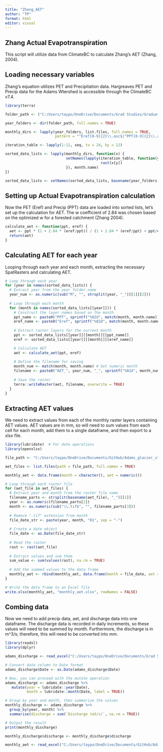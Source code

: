```yaml
---
title: "Zhang_AET"
author: "TP"
format: html
editor: visual
---
```


## Zhang Actual Evapotranspiration

This script will utilize data from ClimateBC to calculate Zhang's AET (Zhang, 2004).

## Loading necessary variables

Zhang's equation utilizes PET and Precipitation data. Hargreaves PET and Precip data for the Adams Wtershed is accessible through the ClimateBC v7.4.

```r
library(terra)

folder_path <- ("C:/Users/taypo/OneDrive/Documents/Grad Studies/Graduate Research/mDMC/Adams Raster Files/Monthly Climate Rasters")

year_folders <- dir(folder_path, full.names = TRUE)

monthly_dirs <- lapply(year_folders, list.files, full.names = TRUE,
                       pattern = "^Eref[0-9]{2}\\.asc$|^PPT[0-9]{2}\\.asc$")

iteration_table <- lapply(1:12, seq, to = 24, by = 12)

sorted_data_lists <- lapply(monthly_dirs, function(x) {
                            setNames(lapply(iteration_table, function(y) {
                                            rast(x[y])
                            }), month.name)
})

sorted_data_lists <- setNames(sorted_data_lists, basename(year_folders))

```

## Setting up Actual Evapotranspiration calculation

Now the PET (Eref) and Precip (PPT) data are loaded into sorted lists, let's set up the calculation for AET. The w coefficient of 2.84 was chosen based on the optimized w for a forested catchment (Zhang 2004).

```r
calculate_aet <- function(ppt, eref) {
  aet <- ppt * (1 + 2.84 * (eref/ppt)) / (1 + 2.84 * (eref/ppt) + ppt/eref)
  return(aet)
}
```

## Calculating AET for each year 

Looping through each year and each month, extracting the necessary SpatRasters and calculating AET.

```r
# Loop through each year
for (year in names(sorted_data_lists)) {
  # Extract year from the year folder name
  year_num <- as.numeric(sub("M", "", strsplit(year, "_")[[1]][2]))
  
  # Loop through each month
  for (month in names(sorted_data_lists[[year]])) {
    # Construct the layer names based on the month
    ppt_name <- paste0("PPT", sprintf("%02d", match(month, month.name)))
    eref_name <- paste0("Eref", sprintf("%02d", match(month, month.name)))
    
    # Extract raster layers for the current month
    ppt <- sorted_data_lists[[year]][[month]][[ppt_name]]
    eref <- sorted_data_lists[[year]][[month]][[eref_name]]

    # Calculate AET
    aet <- calculate_aet(ppt, eref)
    
    # Define the filename for saving
    month_num <- match(month, month.name) # Get numeric month
    filename <- paste0("AET_", year_num, "_", sprintf("%02d", month_num), ".tif")
    
    # Save the raster
    terra::writeRaster(aet, filename, overwrite = TRUE)
  }
}
```

## Extracting AET values

We need to extract values from each of the monthly raster layers containing AET values. AET values are in mm, so will need to sum values from each cell for each month, add them to a single dataframe, and then export to a xlsx file.

```r
library(lubridate)  # For date operations
library(openxlsx)

file_path <- "C:/Users/taypo/OneDrive/Documents/GitHub/Adams_glacier_study/Zhang_AET"

aet_files <- list.files(path = file_path, full.names = TRUE)

monthly_aet <- data.frame(month = character(), aet = numeric())

# Loop through each raster file
for (aet_file in aet_files) {
  # Extract year and month from the raster file name
  filename_parts <- strsplit(basename(aet_file), "_")[[1]]
  year <- as.numeric(filename_parts[2])
  month <- as.numeric(sub("\\.tif$", "", filename_parts[3]))
  
  # Remove ".tif" extension from month
  file_date_str <- paste(year, month, "01", sep = "-")
  
  # Create a date object
  file_date <- as.Date(file_date_str)
  
  # Read the raster
  rast <- rast(aet_file)
  
  # Extract values and sum them
  sum_value <- sum(values(rast), na.rm = TRUE)
  
  # Add the summed values to the data frame
  monthly_aet <- rbind(monthly_aet, data.frame(month = file_date, aet = sum_value))
}

# Write the data frame to an Excel file
write.xlsx(monthly_aet, "monthly_aet.xlsx", rowNames = FALSE)

```

## Combing data 

Now we need to add precip data, aet, and discharge data into one dataframe. The discharge data is recorded in daily increments, so these values will need to be summed by month. Furthermore, the discharge is in m\^3/s; therefore, this will need to be converted into mm.

```r
library(readxl)
library(dplyr)

adams_discharge <- read_excel("C:/Users/taypo/OneDrive/Documents/Grad Studies/Graduate Research/mDMC/Excel data/Adams_Discharge_1970_2021.xlsx")

# Convert date column to Date format
adams_discharge$Date <- as.Date(adams_discharge$Date)

# Now, you can proceed with the mutate operation
adams_discharge <- adams_discharge %>%
   mutate(year = lubridate::year(Date),
          month = lubridate::month(Date, label = TRUE))

# Group by year and month, then summarize the values
monthly_discharge <- adams_discharge %>%
  group_by(year, month) %>%
  summarise(discharge = sum(`Discharge (m3/s)`, na.rm = TRUE))

# Output the result
print(monthly_discharge)

monthly_discharge$discharge <- monthly_discharge$discharge 

monthly_aet <- read_excel("C:/Users/taypo/OneDrive/Documents/GitHub/Adams_glacier_study/monthly_aet.xlsx")


```
